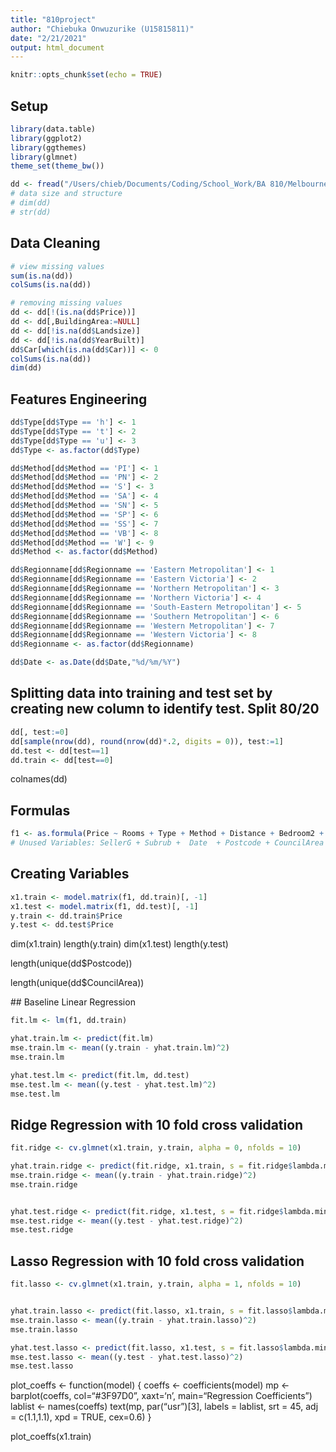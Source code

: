 ```yaml
---
title: "810project"
author: "Chiebuka Onwuzurike (U15815811)"
date: "2/21/2021"
output: html_document
---
```

```r
knitr::opts_chunk$set(echo = TRUE)
```

## Setup
```r
library(data.table) 
library(ggplot2) 
library(ggthemes) 
library(glmnet) 
theme_set(theme_bw())
```
```r
dd <- fread("/Users/chieb/Documents/Coding/School_Work/BA 810/Melbourne_housing_FULL.csv")
# data size and structure
# dim(dd)
# str(dd)
```
## Data Cleaning
```r
# view missing values
sum(is.na(dd))
colSums(is.na(dd))
```
```r
# removing missing values
dd <- dd[!(is.na(dd$Price))]
dd <- dd[,BuildingArea:=NULL]
dd <- dd[!is.na(dd$Landsize)]
dd <- dd[!is.na(dd$YearBuilt)]
dd$Car[which(is.na(dd$Car))] <- 0
colSums(is.na(dd))
dim(dd)
```
## Features Engineering
```r
dd$Type[dd$Type == 'h'] <- 1
dd$Type[dd$Type == 't'] <- 2
dd$Type[dd$Type == 'u'] <- 3
dd$Type <- as.factor(dd$Type)
```
```r
dd$Method[dd$Method == 'PI'] <- 1
dd$Method[dd$Method == 'PN'] <- 2
dd$Method[dd$Method == 'S'] <- 3
dd$Method[dd$Method == 'SA'] <- 4
dd$Method[dd$Method == 'SN'] <- 5
dd$Method[dd$Method == 'SP'] <- 6
dd$Method[dd$Method == 'SS'] <- 7
dd$Method[dd$Method == 'VB'] <- 8
dd$Method[dd$Method == 'W'] <- 9
dd$Method <- as.factor(dd$Method)
```
```r
dd$Regionname[dd$Regionname == 'Eastern Metropolitan'] <- 1
dd$Regionname[dd$Regionname == 'Eastern Victoria'] <- 2
dd$Regionname[dd$Regionname == 'Northern Metropolitan'] <- 3
dd$Regionname[dd$Regionname == 'Northern Victoria'] <- 4
dd$Regionname[dd$Regionname == 'South-Eastern Metropolitan'] <- 5
dd$Regionname[dd$Regionname == 'Southern Metropolitan'] <- 6
dd$Regionname[dd$Regionname == 'Western Metropolitan'] <- 7
dd$Regionname[dd$Regionname == 'Western Victoria'] <- 8
dd$Regionname <- as.factor(dd$Regionname)
```
```r
dd$Date <- as.Date(dd$Date,"%d/%m/%Y")
```

## Splitting data into training and test set by creating new column to identify test. Split 80/20
```r
dd[, test:=0]
dd[sample(nrow(dd), round(nrow(dd)*.2, digits = 0)), test:=1]
dd.test <- dd[test==1]
dd.train <- dd[test==0]
```

colnames(dd)

## Formulas
```r
f1 <- as.formula(Price ~ Rooms + Type + Method + Distance + Bedroom2 + Bathroom + Car + Regionname)
# Unused Variables: SellerG + Subrub +  Date  + Postcode + CouncilArea
```

## Creating Variables

```r
x1.train <- model.matrix(f1, dd.train)[, -1]
x1.test <- model.matrix(f1, dd.test)[, -1]
y.train <- dd.train$Price
y.test <- dd.test$Price
```

dim(x1.train)
length(y.train)
dim(x1.test)
length(y.test)


length(unique(dd$Postcode))

length(unique(dd$CouncilArea))

 ## Baseline Linear Regression
```r
fit.lm <- lm(f1, dd.train)

yhat.train.lm <- predict(fit.lm)
mse.train.lm <- mean((y.train - yhat.train.lm)^2)
mse.train.lm

yhat.test.lm <- predict(fit.lm, dd.test)
mse.test.lm <- mean((y.test - yhat.test.lm)^2)
mse.test.lm
```

## Ridge Regression with 10 fold cross validation
```r
fit.ridge <- cv.glmnet(x1.train, y.train, alpha = 0, nfolds = 10)

yhat.train.ridge <- predict(fit.ridge, x1.train, s = fit.ridge$lambda.min)
mse.train.ridge <- mean((y.train - yhat.train.ridge)^2)
mse.train.ridge


yhat.test.ridge <- predict(fit.ridge, x1.test, s = fit.ridge$lambda.min)
mse.test.ridge <- mean((y.test - yhat.test.ridge)^2)
mse.test.ridge
```

## Lasso Regression with 10 fold cross validation
```r
fit.lasso <- cv.glmnet(x1.train, y.train, alpha = 1, nfolds = 10)


yhat.train.lasso <- predict(fit.lasso, x1.train, s = fit.lasso$lambda.min)
mse.train.lasso <- mean((y.train - yhat.train.lasso)^2)
mse.train.lasso

yhat.test.lasso <- predict(fit.lasso, x1.test, s = fit.lasso$lambda.min)
mse.test.lasso <- mean((y.test - yhat.test.lasso)^2)
mse.test.lasso
```

plot_coeffs <- function(model) {
      coeffs <- coefficients(model)
      mp <- barplot(coeffs, col="#3F97D0", xaxt='n', main="Regression Coefficients")
      lablist <- names(coeffs)
      text(mp, par("usr")[3], labels = lablist, srt = 45, adj = c(1.1,1.1), xpd = TRUE, cex=0.6)
    }

plot_coeffs(x1.train)